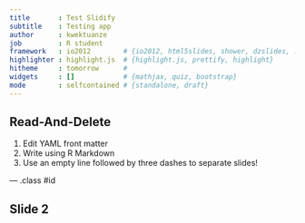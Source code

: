 ```yaml
---
title       : Test Slidify
subtitle    : Testing app
author      : kwektuanze
job         : R student
framework   : io2012        # {io2012, html5slides, shower, dzslides, ...}
highlighter : highlight.js  # {highlight.js, prettify, highlight}
hitheme     : tomorrow      # 
widgets     : []            # {mathjax, quiz, bootstrap}
mode        : selfcontained # {standalone, draft}
---
```


## Read-And-Delete 

1. Edit YAML front matter
2. Write using R Markdown
3. Use an empty line followed by three dashes to separate slides!

--- .class #id 

## Slide 2




